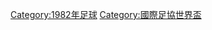 {{Commons cat|FIFA World Cup 1982}}

[[Category:1982年足球|Category:1982年足球]]
[[Category:國際足協世界盃|Category:國際足協世界盃]]